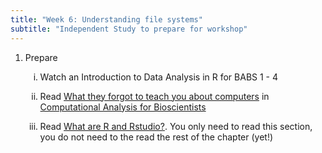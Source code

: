 ```yaml
---
title: "Week 6: Understanding file systems"
subtitle: "Independent Study to prepare for workshop"
---
```


1.  Prepare


    i.  Watch an Introduction to Data Analysis in R for BABS 1 - 4

    ii. Read [What they forgot to teach you about computers](https://3mmarand.github.io/comp4biosci/what_they_forgot.html) in [Computational Analysis for Bioscientists](https://3mmarand.github.io/comp4biosci/)

    iii. Read [What are R and Rstudio?](https://3mmarand.github.io/comp4biosci/first_steps_rstudio.html#what-are-r-and-rstudio). You only need to read this section, you do not need to the read the rest of the chapter (yet!)

